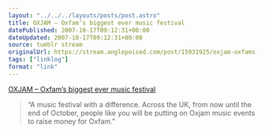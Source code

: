 ```yaml
---
layout: "../../../layouts/posts/post.astro"
title: OXJAM – Oxfam’s biggest ever music festival
datePublished: 2007-10-17T09:12:31+00:00
dateUpdated: 2007-10-17T09:12:31+00:00
source: tumblr stream
originalUrl: https://stream.anglepoised.com/post/15931925/oxjam-oxfams-biggest-ever-music-festival
tags: ["linklog"]
format: "link"
---
```


[OXJAM &#8211; Oxfam&#8217;s biggest ever music festival][1]

> &ldquo;A music festival with a difference. Across the UK, from now until the end of October, people like you will be putting on Oxjam music events to raise money for Oxfam.&rdquo;

[1]: http://www.oxfam.org.uk/get_involved/fundraise/oxjam/index.php
